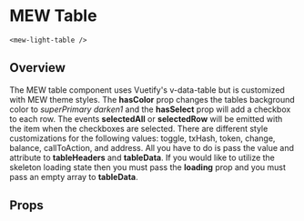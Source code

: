
# MEW Table
`<mew-light-table />`

## Overview
The MEW table component uses Vuetify's v-data-table but is customized with MEW theme styles.
The **hasColor** prop changes the tables background color to *superPrimary darken1* and the **hasSelect** prop
will add a checkbox to each row. The events **selectedAll** or **selectedRow** will be emitted with the item when
the checkboxes are selected. There are different style customizations for the following values:
 toggle, txHash, token, change, balance, callToAction, and 
address. All you have to do is pass the value and attribute to **tableHeaders** and **tableData**. If you would like to 
utilize the skeleton loading state then you must pass the **loading** prop and you must pass an empty array
to **tableData**.


## Props
<Props of={MewLightTable} />
<Preview><Story id="mewlighttable--mew-light-table" /></Preview>

